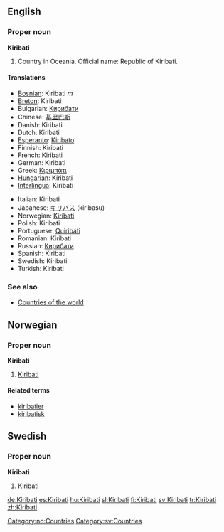 ==English==

===Proper noun===
'''Kiribati'''

# Country in Oceania. Official name: Republic of Kiribati.

====Translations====
{{top}}
*[[Bosnian]]: Kiribati ''m''
*[[Breton]]: Kiribati
*Bulgarian: [[Кирибати]]
*Chinese: [[基里巴斯]]
*Danish: Kiribati
*Dutch: Kiribati
*[[Esperanto]]: [[Kiribato]]
*Finnish: Kiribati
*French: Kiribati
*German: Kiribati
*Greek: [[Κιριμπάτι]]
*[[Hungarian]]: Kiribati
*[[Interlingua]]: Kiribati
{{mid}}
*Italian: Kiribati
*Japanese: [[キリバス]] (kiribasu)
*Norwegian: [[#Norwegian|Kiribati]]
*Polish: Kiribati
*Portuguese: [[Quiribáti]]
*Romanian: Kiribati
*Russian: [[Кирибати]]
*Spanish: Kiribati
*Swedish: Kiribati
*Turkish: Kiribati
{{bottom}}

===See also===
*[[Countries of the world]]

==Norwegian==
===Proper noun===
[[Category:no:Countries]]
'''Kiribati'''
#[[#English|Kiribati]]
====Related terms====
*[[kiribatier]]
*[[kiribatisk]]

==Swedish==
===Proper noun===
'''Kiribati'''
#Kiribati

[[Category:sv:Countries]]

[[de:Kiribati]]
[[es:Kiribati]]
[[hu:Kiribati]]
[[sl:Kiribati]]
[[fi:Kiribati]]
[[sv:Kiribati]]
[[tr:Kiribati]]
[[zh:Kiribati]]